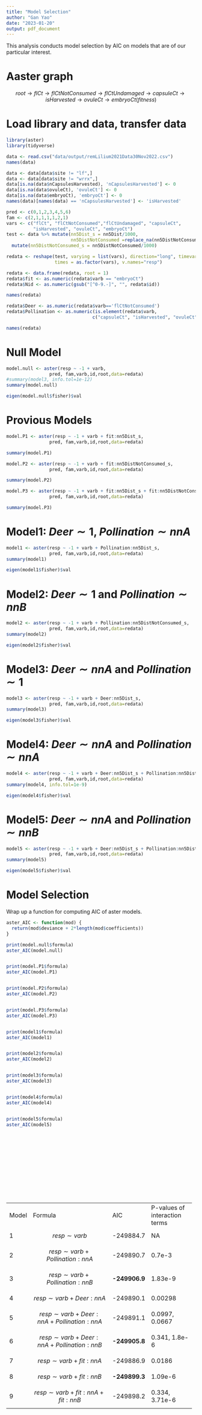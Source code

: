 ```yaml
---
title: "Model Selection"
author: "Gan Yao"
date: "2023-01-20"
output: pdf_document
---
```


This analysis conducts model selection by AIC on models that are of our particular interest.


# Aaster graph

$$root \rightarrow flCt \rightarrow flCtNotConsumed \rightarrow flCtUndamaged \rightarrow capsuleCt \rightarrow isHarvested \rightarrow ovuleCt \rightarrow embryoCt(fitness)$$

# Load library and data, transfer data

```r
library(aster)
library(tidyverse)
```

```r
data <- read.csv("data/output/remLilium2021Data30Nov2022.csv")
names(data)
```

```r
data <- data[data$site != "lf",]
data <- data[data$site != "wrrx",]
data[is.na(data$nCapsulesHarvested), 'nCapsulesHarvested'] <- 0
data[is.na(data$ovuleCt), 'ovuleCt'] <- 0
data[is.na(data$embryoCt), 'embryoCt'] <- 0
names(data)[names(data) == 'nCapsulesHarvested'] <- 'isHarvested'
```

```r
pred <- c(0,1,2,3,4,5,6)
fam <- c(2,1,1,1,1,2,1)
vars <- c("flCt", "flCtNotConsumed","flCtUndamaged", "capsuleCt", 
          "isHarvested", "ovuleCt", "embryoCt")
test <- data %>% mutate(nn5Dist_s = nn5Dist/1000, 
                        nn5DistNotConsumed =replace_na(nn5DistNotConsumed, 0)) %>% 
  mutate(nn5DistNotConsumed_s = nn5DistNotConsumed/1000)

redata <- reshape(test, varying = list(vars), direction="long", timevar="varb", 
                  times = as.factor(vars), v.names="resp")

redata <- data.frame(redata, root = 1)
redata$fit <- as.numeric(redata$varb == "embryoCt")
redata$Nid <- as.numeric(gsub("[^0-9.-]", "", redata$id))

names(redata)
```

```r
redata$Deer <- as.numeric(redata$varb=='flCtNotConsumed')
redata$Pollination <- as.numeric(is.element(redata$varb, 
                                c("capsuleCt", "isHarvested", "ovuleCt", "embryoCt")))

names(redata)
```

# Null Model

```r
model.null <- aster(resp ~ -1 + varb, 
                pred, fam,varb,id,root,data=redata)
#summary(model3, info.tol=1e-12)
summary(model.null)

eigen(model.null$fisher)$val
```

# Provious Models

```r
model.P1 <- aster(resp ~ -1 + varb + fit:nn5Dist_s, 
                pred, fam,varb,id,root,data=redata)

summary(model.P1)
```

```r
model.P2 <- aster(resp ~ -1 + varb + fit:nn5DistNotConsumed_s, 
                pred, fam,varb,id,root,data=redata)

summary(model.P2)
```

```r
model.P3 <- aster(resp ~ -1 + varb + fit:nn5Dist_s + fit:nn5DistNotConsumed_s, 
                pred, fam,varb,id,root,data=redata)

summary(model.P3)
```

# Model1: $Deer \sim 1$, $Pollination \sim nnA$

```r
model1 <- aster(resp ~ -1 + varb + Pollination:nn5Dist_s, 
                pred, fam,varb,id,root,data=redata)
summary(model1)

eigen(model1$fisher)$val
```

# Model2: $Deer \sim 1$ and $Pollination \sim nnB$

```r
model2 <- aster(resp ~ -1 + varb + Pollination:nn5DistNotConsumed_s, 
                pred, fam,varb,id,root,data=redata)
summary(model2)

eigen(model2$fisher)$val
```

# Model3: $Deer \sim nnA$ and $Pollination \sim 1$

```r
model3 <- aster(resp ~ -1 + varb + Deer:nn5Dist_s, 
                pred, fam,varb,id,root,data=redata)
summary(model3)

eigen(model3$fisher)$val
```

# Model4: $Deer \sim nnA$ and $Pollination \sim nnA$

```r
model4 <- aster(resp ~ -1 + varb + Deer:nn5Dist_s + Pollination:nn5Dist_s, 
                pred, fam,varb,id,root,data=redata)
summary(model4, info.tol=1e-9)

eigen(model4$fisher)$val
```

# Model5: $Deer \sim nnA$ and $Pollination \sim nnB$

```r
model5 <- aster(resp ~ -1 + varb + Deer:nn5Dist_s + Pollination:nn5DistNotConsumed_s, 
                pred, fam,varb,id,root,data=redata)
summary(model5)

eigen(model5$fisher)$val
```

# Model Selection

Wrap up a function for computing AIC of aster models.

```r
aster_AIC <- function(mod) {
  return(mod$deviance + 2*length(mod$coefficients))
}
```

```r
print(model.null$formula)
aster_AIC(model.null)


print(model.P1$formula)
aster_AIC(model.P1)


print(model.P2$formula)
aster_AIC(model.P2)


print(model.P3$formula)
aster_AIC(model.P3)


print(model1$formula)
aster_AIC(model1)


print(model2$formula)
aster_AIC(model2)


print(model3$formula)
aster_AIC(model3)


print(model4$formula)
aster_AIC(model4)


print(model5$formula)
aster_AIC(model5)
```

\
\
\
\
\
\
\
\
\
\

+------------+---------------------------------------------------------------+----------------+-------------------------------+
| Model      | Formula                                                       | AIC            | P-values of interaction terms |
+------------+---------------------------------------------------------------+----------------+-------------------------------+
| 1          | $$                                                            | -249884.7\     | NA                            |
|            |                   resp \sim varb                              |                |                               |
|            |                   $$                                          |                |                               |
+------------+---------------------------------------------------------------+----------------+-------------------------------+
| 2          | $$                                                            | -249890.7\     | 0.7e-3                        |
|            |                   resp \sim varb + Pollination:nnA            |                |                               |
|            |                   $$                                          |                |                               |
+------------+---------------------------------------------------------------+----------------+-------------------------------+
| 3          | $$                                                            | **-249906.9**\ | 1.83e-9                       |
|            |                   resp \sim varb + Pollination:nnB            |                |                               |
|            |                   $$                                          |                |                               |
+------------+---------------------------------------------------------------+----------------+-------------------------------+
| 4          | $$                                                            | -249890.1\     | 0.00298                       |
|            |                   resp \sim varb + Deer:nnA                   |                |                               |
|            |                   $$                                          |                |                               |
+------------+---------------------------------------------------------------+----------------+-------------------------------+
| 5          | $$                                                            | -249891.1\     | 0.0997, 0.0667                |
|            |                   resp \sim varb + Deer:nnA + Pollination:nnA |                |                               |
|            |                   $$                                          |                |                               |
+------------+---------------------------------------------------------------+----------------+-------------------------------+
| 6          | $$                                                            | **-249905.8**\ | 0.341, 1.8e-6                 |
|            |          resp \sim varb + Deer:nnA + Pollination:nnB          |                |                               |
|            |          $$                                                   |                |                               |
+------------+---------------------------------------------------------------+----------------+-------------------------------+
| 7          | $$                                                            | -249886.9\     | 0.0186                        |
|            | resp \sim varb + fit:nnA                                      |                |                               |
|            | $$                                                            |                |                               |
+------------+---------------------------------------------------------------+----------------+-------------------------------+
| 8          | $$                                                            | **-249899.3**\ | 1.09e-6                       |
|            | resp \sim varb + fit:nnB                                      |                |                               |
|            | $$                                                            |                |                               |
+------------+---------------------------------------------------------------+----------------+-------------------------------+
| 9          | $$                                                            | -249898.2\     | 0.334, 3.71e-6                |
|            | resp \sim varb + fit:nnA + fit:nnB                            |                |                               |
|            | $$                                                            |                |                               |
+------------+---------------------------------------------------------------+----------------+-------------------------------+

# 

